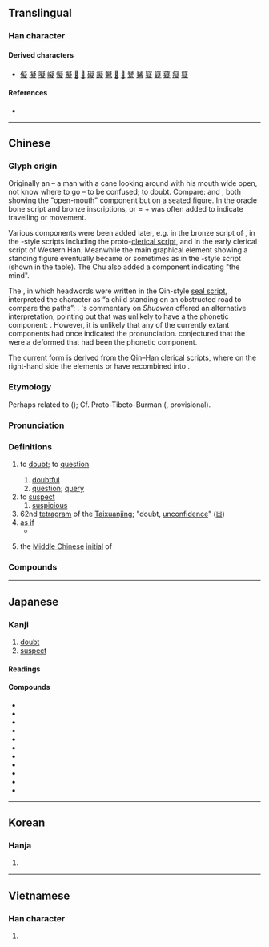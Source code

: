 {{character info}}

==Translingual==

===Han character===
{{Han char|rn=103|rad=疋|as=09|sn=14|four=27481|canj=PKNIO|ids=⿰𠤕⿱龴疋}}

====Derived characters====
* [[儗]] [[凝]] [[㘈]] [[㠜]] [[懝]] [[擬]] [[𣝅]] [[𤾰]] [[礙]] [[譺]] [[䰯]] [[𢥷]] [[𩼨]] [[㽈]] [[觺]] [[寲]] [[嶷]] [[薿]] [[癡]] [[籎]]

====References====
* {{Han ref|kx=0768.030|dkj=22007|dj=1178.080|hdz=42751.040|uh=7591|ud=30097|bh=BAC3|bd=47811}}

----

==Chinese==
{{zh-forms}}

===Glyph origin===
{{Han etym}}

{{multiple images
|width=75
|image1=疑-clerical-han.svg
|image2=疑-clerical-han-2.svg
|footer={{m-self|zh|疑}} from the {{w|Mawangdui}} manuscripts, Western Han.
}}

Originally an {{Han compound|[[大]] or [[文]]|[[𡕒]] or [[㐄]]|丨|t1=standing human figure|t2=tilted head with open mouth|t3=cane|ls=ic|nocap=1}} – a man with a cane looking around with his mouth wide open, not know where to go – to be confused; to doubt. Compare: {{zh-l|*欠}} and {{zh-l|*既}}, both showing the "open-mouth" component but on a seated figure. In the oracle bone script and bronze inscriptions, {{zh-l|*彳}} or {{zh-l|*辵}} = {{lang|zh|彳}} + {{zh-l|*止|gloss=foot; toes}} was often added to indicate travelling or movement.

Various components were been added later, e.g. {{zh-l|*牛}} in the bronze script of {{w|Western Zhou}}, {{zh-l|*子}} in the {{w|Qin (state)|Qin}}-style scripts including the proto-[[clerical script]], and {{zh-l|*乙}} in the early clerical script of Western Han. Meanwhile the main graphical element showing a standing figure eventually became {{zh-l|*𠤕}} or sometimes {{zh-l|*矣}} as in the {{w|Chu (state)|Chu}}-style script (shown in the table). The Chu also added a {{zh-l|*心|gloss=heart}} component indicating "the mind".

The ''{{w|Shuowen}}'', in which headwords were written in the Qin-style [[seal script]], interpreted the character as “a child standing on an obstructed road to compare the paths”: {{Han compound|子|止|匕|矢|c1=s|c2=s|c3=s|c4=p|t1=child|t2=to be obstructed|t3=to compare|nocap=1}}. {{w|Duan Yucai}}'s commentary on ''Shuowen'' offered an alternative interpretation, pointing out that {{zh-l|*矢}} was unlikely to have a the phonetic component: {{Han compound|子|𠤕|止|c1=s|c2=s|c3=p|t1=child|t2=uncertain}}. However, it is unlikely that any of the currently extant components had once indicated the pronunciation. {{zh-ref|Zhengzhang (2003)}} conjectured that the {{zh-l|*子}} were a deformed {{och-l|牛}} that had been the phonetic component.

The current form is derived from the Qin–Han clerical scripts, where on the right-hand side the elements {{Han compound|子|止}} or {{Han compound|子|乙}} have recombined into {{Han compound|龴|疋}}.

===Etymology===
Perhaps related to {{och-l|礙|to obstruct}} ({{zh-ref|Schuessler, 2007}}); Cf. Proto-Tibeto-Burman {{m|sit-pro|*ʔ/N-g(r)ak|t=to block; to obstruct}} ({{zh-ref|STEDT}}, provisional).

===Pronunciation===
{{zh-pron
|m=yí
|m-s=
|c=ji4
|c-t=
|g=
|h=pfs=ngì
|j=
|mb=ngǐ
|md=ngì
|mn=gî
|mn-t=ghi5
|w=
|x=
|mc=y
|oc=y
|cat=v,a,n
}}

===Definitions===
{{zh-hanzi}}

# to [[doubt]]; to [[question]]
#: {{zh-ant|信}}
## [[doubtful]]
## [[question]]; [[query]]
# to [[suspect]]
## [[suspicious]]
# 62nd [[tetragram]] of the [[Taixuanjing]]; "doubt, [[unconfidence]]" ([[𝍃]])
# [[as if]]
#* {{zh-x|飛-流 直-下 三-千-尺，疑-是 銀河 落-九天。|Its torrent dashes down three thousand feet from high / '''As if''' the Silver River fell from the blue sky.|CL|ref=Li Bai: The Waterfall on Mount Lu (望廬山瀑布), 701 A.D.–762 A.D.}}
# {{zh-div|母}} {{lb|zh|Chinese linguistics}} the [[Middle Chinese]] [[initial]] of {{ltc-l|疑}}

===Compounds===
{{zh-der|傳疑|九疑山|形跡可疑|不避嫌疑|半信半疑|不疑貳|將信將疑|恫疑虛猲|可疑|作疑|怪疑|憂疑|恫疑虛喝|不疑|存疑|居之不疑|多疑|嫌疑犯|嫌疑|嫌疑分子|不疑誣金|多聞闕疑|不容置疑|兩無猜疑|疑竇|疑犯|疑問句|獻疑|疑塚|疑惑|疑慮|猶豫多疑|狐疑不決|疑問號|祛疑|疑古|疑點|犯疑|深信不疑|疑陣|疑問|滿布疑雲|無疑|析疑|狐疑|疑案|疑貳|疑團|疑心病|持疑不決|疑怪|投杼之疑|疑懼|疑忌|疑影|疑鬼疑神|疑雲|疑難雜症|疑難|疑義|疑神疑鬼|疑獄|疑滯|疑抱|疑情|疑心|疑問代詞|疑兵|疑信參半|疑似|疑人竊鈇|疑人疑鬼|疑丞|無可置疑|狼顧狐疑|生疑|猶疑|猜疑|稽疑|狐疑未決|睽疑|無庸置疑|決疑|懷疑論|疑心疑鬼|疑猜|懸疑|毫不遲疑|毫無疑義|毋庸置疑|然疑|析疑匡謬|懷疑|滿腹狐疑|經典稽疑|質疑|設疑|遲疑|致疑|置疑|遲疑不決|驚疑|考古質疑|遲疑未決|質疑問難|見疑|驚疑不定|闕疑|錯疑|起疑|賞奇析疑|釋疑|解疑釋結|蓄疑}}

----

==Japanese==

===Kanji===
{{ja-kanji|grade=6|rs=疋09}}

# [[doubt]]
# [[suspect]]

====Readings====
{{ja-readings
|goon=ぎ
|kanon=ぎ
|on=きょう
|kun=うたが-う, うたが-わし.い
}}

====Compounds====
* {{ja-r|疑%心|ぎ%しん}}
* {{ja-r|被%疑%者|ひ%ぎ%しゃ}}
* {{ja-r|懐%疑|かい%ぎ}}
* {{ja-r|疑%問|ぎ%もん}}
* {{ja-r|疑%問%符|ぎ%もん%ふ}}
* {{ja-r|質%疑|しつ%ぎ}}
* {{ja-r|容%疑|よう%ぎ}}
* {{ja-r|容%疑%者|よう%ぎ%しゃ}}
* {{ja-r|疑%惧|ぎ%く}}
* {{ja-r|疑%懼|ぎ%く}}
* {{ja-r|疑%念|ぎ%ねん}}

----

==Korean==

===Hanja===
{{ko-hanja|hangeul=[[의]], [[응]]|eumhun=|rv=ui, eung|mr=ŭi, ŭng|y=uy, ung}}

# {{rfdef|ko|sort=疋09}}

----

==Vietnamese==

===Han character===
{{vi-readings|reading=nghi|rs=疋09}}

# {{rfdef|vi|sort=疋09}}